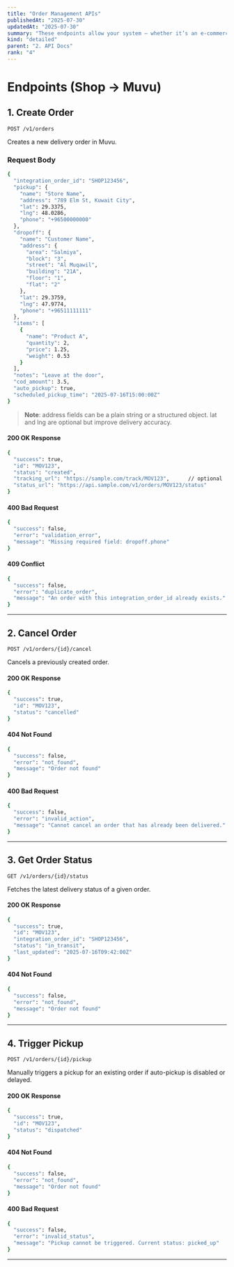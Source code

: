 ```yaml
---
title: "Order Management APIs"
publishedAt: "2025-07-30"
updatedAt: "2025-07-30"
summary: "These endpoints allow your system — whether it’s an e-commerce platform, restaurant app, or any custom backend — to create, update, and track delivery orders via Muvu."
kind: "detailed"
parent: "2. API Docs"
rank: "4"
---
```

# Endpoints (Shop → Muvu)

## 1. Create Order  
`POST /v1/orders`

Creates a new delivery order in Muvu.

### Request Body

```bash
{
  "integration_order_id": "SHOP123456",
  "pickup": {
    "name": "Store Name",
    "address": "789 Elm St, Kuwait City",
    "lat": 29.3375,
    "lng": 48.0286,
    "phone": "+96500000000"
  },
  "dropoff": {
    "name": "Customer Name",
    "address": {
      "area": "Salmiya",
      "block": "3",
      "street": "Al Muqawil",
      "building": "21A",
      "floor": "1",
      "flat": "2"
    },
    "lat": 29.3759,
    "lng": 47.9774,
    "phone": "+96511111111"
  },
  "items": [
    {
      "name": "Product A",
      "quantity": 2,
      "price": 1.25,
      "weight": 0.53
    }
  ],
  "notes": "Leave at the door",
  "cod_amount": 3.5,
  "auto_pickup": true,
  "scheduled_pickup_time": "2025-07-16T15:00:00Z"
}
```

> **Note**: address fields can be a plain string or a structured object. lat and lng are optional but improve delivery accuracy.

#### 200 OK Response
```bash
{
  "success": true,
  "id": "MOV123",
  "status": "created",
  "tracking_url": "https://sample.com/track/MOV123",      // optional
  "status_url": "https://api.sample.com/v1/orders/MOV123/status"
}
```

#### 400 Bad Request
```bash
{
  "success": false,
  "error": "validation_error",
  "message": "Missing required field: dropoff.phone"
}
```

#### 409 Conflict
```bash
{
  "success": false,
  "error": "duplicate_order",
  "message": "An order with this integration_order_id already exists."
}
```

---

## 2. Cancel Order  
`POST /v1/orders/{id}/cancel`

Cancels a previously created order.

#### 200 OK Response
```bash
{
  "success": true,
  "id": "MOV123",
  "status": "cancelled"
}
```

#### 404 Not Found
```bash
{
  "success": false,
  "error": "not_found",
  "message": "Order not found"
}
```

#### 400 Bad Request
```bash
{
  "success": false,
  "error": "invalid_action",
  "message": "Cannot cancel an order that has already been delivered."
}
```

---

## 3. Get Order Status  
`GET /v1/orders/{id}/status`

Fetches the latest delivery status of a given order.

#### 200 OK Response
```bash
{
  "success": true,
  "id": "MOV123",
  "integration_order_id": "SHOP123456",
  "status": "in_transit",
  "last_updated": "2025-07-16T09:42:00Z"
}
```

#### 404 Not Found
```bash
{
  "success": false,
  "error": "not_found",
  "message": "Order not found"
}
```

---

## 4. Trigger Pickup  
`POST /v1/orders/{id}/pickup`

Manually triggers a pickup for an existing order if auto-pickup is disabled or delayed.

#### 200 OK Response
```bash
{
  "success": true,
  "id": "MOV123",
  "status": "dispatched"
}
```

#### 404 Not Found
```bash
{
  "success": false,
  "error": "not_found",
  "message": "Order not found"
}
```

#### 400 Bad Request
```bash
{
  "success": false,
  "error": "invalid_status",
  "message": "Pickup cannot be triggered. Current status: picked_up"
}
```

---



